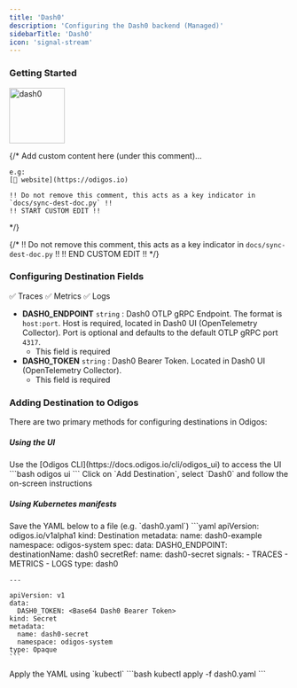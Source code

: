 ```yaml
---
title: 'Dash0'
description: 'Configuring the Dash0 backend (Managed)'
sidebarTitle: 'Dash0'
icon: 'signal-stream'
---
```


### Getting Started

<img src='https://d15jtxgb40qetw.cloudfront.net/dash0.svg' alt='dash0' width="100" height="100" className="not-prose" />

{/*
    Add custom content here (under this comment)...

    e.g:
    [🔗 website](https://odigos.io)

    !! Do not remove this comment, this acts as a key indicator in `docs/sync-dest-doc.py` !!
    !! START CUSTOM EDIT !!
*/}

{/*
    !! Do not remove this comment, this acts as a key indicator in `docs/sync-dest-doc.py` !!
    !! END CUSTOM EDIT !!
*/}

### Configuring Destination Fields

<Accordion title="Supported Signals:">
  ✅ Traces
  ✅ Metrics
  ✅ Logs
</Accordion>

- **DASH0_ENDPOINT** `string` : Dash0 OTLP gRPC Endpoint. The format is `host:port`. Host is required, located in Dash0 UI (OpenTelemetry Collector). Port is optional and defaults to the default OTLP gRPC port `4317`.
  - This field is required
- **DASH0_TOKEN** `string` : Dash0 Bearer Token. Located in Dash0 UI (OpenTelemetry Collector).
  - This field is required

### Adding Destination to Odigos

There are two primary methods for configuring destinations in Odigos:

##### **Using the UI**

<Steps>
  <Step>
    Use the [Odigos CLI](https://docs.odigos.io/cli/odigos_ui) to access the UI
    ```bash
    odigos ui
    ```
  </Step>
  <Step>
    Click on `Add Destination`, select `Dash0` and follow the on-screen instructions
  </Step>
</Steps>

##### **Using Kubernetes manifests**

<Steps>
  <Step>
    Save the YAML below to a file (e.g. `dash0.yaml`)
    ```yaml
    apiVersion: odigos.io/v1alpha1
    kind: Destination
    metadata:
      name: dash0-example
      namespace: odigos-system
    spec:
      data:
        DASH0_ENDPOINT: <Dash0 OTLP gRPC Endpoint>
      destinationName: dash0
      secretRef:
        name: dash0-secret
      signals:
      - TRACES
      - METRICS
      - LOGS
      type: dash0

    ---

    apiVersion: v1
    data:
      DASH0_TOKEN: <Base64 Dash0 Bearer Token>
    kind: Secret
    metadata:
      name: dash0-secret
      namespace: odigos-system
    type: Opaque
    ```
  </Step>
  <Step>
    Apply the YAML using `kubectl`
    ```bash
    kubectl apply -f dash0.yaml
    ```
  </Step>
</Steps>